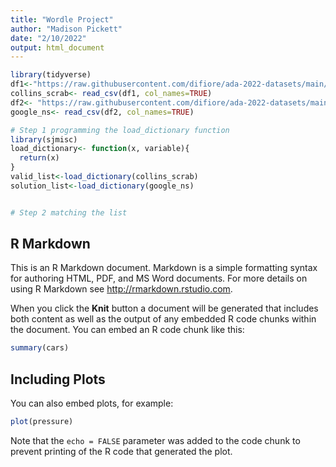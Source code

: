 ```yaml
---
title: "Wordle Project"
author: "Madison Pickett"
date: "2/10/2022"
output: html_document
---
```


```r
library(tidyverse)
df1<-"https://raw.githubusercontent.com/difiore/ada-2022-datasets/main/collins-scrabble-words-2019.txt"
collins_scrab<- read_csv(df1, col_names=TRUE)
df2<- "https://raw.githubusercontent.com/difiore/ada-2022-datasets/main/google-10000-english-usa-no-swears.txt"
google_ns<- read_csv(df2, col_names=TRUE)

# Step 1 programming the load_dictionary function 
library(sjmisc)
load_dictionary<- function(x, variable){
  return(x)
}
valid_list<-load_dictionary(collins_scrab)
solution_list<-load_dictionary(google_ns)


# Step 2 matching the list 


```

## R Markdown

This is an R Markdown document. Markdown is a simple formatting syntax for authoring HTML, PDF, and MS Word documents. For more details on using R Markdown see <http://rmarkdown.rstudio.com>.

When you click the **Knit** button a document will be generated that includes both content as well as the output of any embedded R code chunks within the document. You can embed an R code chunk like this:

```r
summary(cars)
```

## Including Plots

You can also embed plots, for example:

```r
plot(pressure)
```

Note that the `echo = FALSE` parameter was added to the code chunk to prevent printing of the R code that generated the plot.
